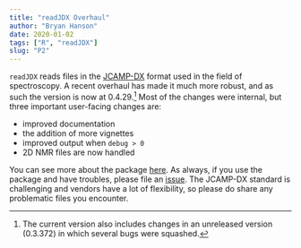 ```yaml
---
title: "readJDX Overhaul"
author: "Bryan Hanson"
date: 2020-01-02
tags: ["R", "readJDX"]
slug: "P2"
---
```


`readJDX` reads files in the [JCAMP-DX](http://www.jcamp-dx.org/) format used in the field of spectroscopy.  A recent overhaul has made it much more robust, and as such the version is now at 0.4.29.[^1]  Most of the changes were internal, but three important user-facing changes are:

* improved documentation
* the addition of more vignettes
* improved output when `debug > 0`
* 2D NMR files are now handled

You can see more about the package [here](https://CRAN.R-project.org/package=readJDX).  As always, if you use the package and have troubles, please file an [issue](https://github.com/bryanhanson/readJDX/issues).  The JCAMP-DX standard is challenging and vendors have a lot of flexibility, so please do share any problematic files you encounter.

[^1]: The current version also includes changes in an unreleased version (0.3.372) in which several bugs were squashed.
